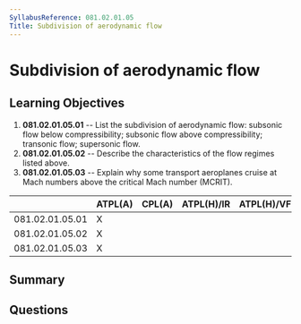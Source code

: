 ```yaml
---
SyllabusReference: 081.02.01.05
Title: Subdivision of aerodynamic flow
---
```


# Subdivision of aerodynamic flow

## Learning Objectives

1. **081.02.01.05.01** -- List the subdivision of aerodynamic flow: subsonic
   flow below compressibility; subsonic flow above compressibility; transonic
   flow; supersonic flow.
2. **081.02.01.05.02** -- Describe the characteristics of the flow regimes
   listed above.
3. **081.02.01.05.03** -- Explain why some transport aeroplanes cruise at Mach
   numbers above the critical Mach number (MCRIT).

|                 | ATPL(A) | CPL(A) | ATPL(H)/IR | ATPL(H)/VFR | CPL(H) | IR  | CBIR(A) |
| --------------- | ------- | ------ | ---------- | ----------- | ------ | --- | ------- |
| 081.02.01.05.01 | X       |        |            |             |        |     |         |
| 081.02.01.05.02 | X       |        |            |             |        |     |         |
| 081.02.01.05.03 | X       |        |            |             |        |     |         |

## Summary

## Questions
